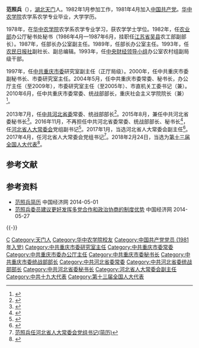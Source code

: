 '''范照兵'''（{{bd|1958年|4月2日||catIdx=F范}}），[[湖北|湖北]][[天门市|天门]]人。1982年1月参加工作，1981年4月加入[[中国共产党|中国共产党]]。[[华中农业大学|华中农学院]]农学系农学专业毕业，大学学历。

1978年，在[[华中农学院|华中农学院]]农学系农学专业学习，获农学学士学位。1982年，任[[中华人民共和国农业部|农业部]]办公厅秘书处秘书（1986年4月—1987年6月，挂职任[[江苏省|江苏省]][[吴县|吴县]]农工部副部长）。1987年，任部长办公室副主任。1989年，任部长办公室主任。1993年，任[[农民日报社|农民日报社]]副社长、副总编辑。1993年，任[[中央财经领导小组|中央财经领导小组]]办公室农村组副局级干部。

1997年，任[[中共重庆市委|中共重庆市委]]研究室副主任（正厅局级）。2000年，任中共重庆市委副秘书长、市委研究室主任。2004年5月，任中共重庆市委常委、秘书长，办公厅主任（至2009年），市委研究室主任（至2005年）、市直机关工委书记（兼）。2010年6月，任中共重庆市委常委、统战部部长，重庆社会主义学院院长（兼）<ref>{{cite web|accessdate=2012-11-01|url=http://www.xinhuanet.com/chinanews/2007-05/28/content_10136189_7.htm|title=中共重庆市第三届委员会常委亮相 附简介|publisher=[[新华网|新华网]]}}</ref>。

2013年7月，任[[中共河北省委|中共河北省委]]常委、统战部部长<ref>{{cite web|accessdate=2014-06-29|url=http://he.ce.cn/2012sy/hbgcrs/201307/08/t20130708_972106.shtml|title=范照兵同志任河北省委常委|publisher=中国经济网|deadurl=yes|archiveurl=https://web.archive.org/web/20130910210036/http://he.ce.cn/2012sy/hbgcrs/201307/08/t20130708_972106.shtml|archivedate=2013-09-10}}</ref>。2015年8月，兼任中共河北省委秘书长<ref>{{cite web|url=http://leaders.people.com.cn/n/2015/0819/c58278-27485249.html|title=河北省委常委、统战部部长范照兵兼任省委秘书长|publisher=人民网|accessdate=2015-08-19}}</ref>。2016年11月，不再担任中共河北省委常委、统战部部长、秘书长<ref>{{cite web|accessdate=2016-11-26|url=http://district.ce.cn/newarea/sddy/201611/25/t20161125_18161085.shtml|title=邢国辉、商黎光、高志立新任河北省委常委 范照兵、邵亨不再担任|publisher=中国经济网}}</ref>，任[[河北省人大常委会|河北省人大常委会]]党组副书记<ref>{{cite web|accessdate=2016-12-22|url=http://www.thepaper.cn/newsDetail_forward_1585822|title=河北省委原常委范照兵转任河北省人大常委会党组副书记|publisher=澎湃新闻}}</ref>。2017年1月，当选河北省人大常委会副主任<ref>{{cite news|title=张古江当选河北省副省长，范照兵、张杰辉赴省人大常委会任职|url=http://www.thepaper.cn/newsDetail_forward_1598920|accessdate=2017-01-20|work=澎湃新闻}}</ref>。2017年4月，任河北省人大常委会党组书记<ref>[http://district.ce.cn/newarea/sddy/201704/17/t20170417_22028926.shtml 范照兵任河北省人大常委会党组书记(简历)]</ref>。2018年2月24日，当选为[[第十三届全国人大代表|第十三届全国人大代表]]<ref>{{Cite web|title=（受权发布）中华人民共和国第十三届全国人民代表大会代表名单-中新网|url=http://www.chinanews.com/gn/2018/02-25/8453959.shtml|accessdate=2021-02-13|work=中新网}}</ref>。

==参考文献==
{{reflist|3}}
==参考资料==
*[http://district.ce.cn/newarea/sddy/201307/10/t20130710_24558597.shtml 范照兵简历] 中国经济网 2014-05-01
*[https://web.archive.org/web/20160304210806/http://he.ce.cn/jczxpd/zzdj/201403/05/t20140305_1381898.shtml 范照兵委员建议更好发挥多党合作和政治协商的制度优势 ] 中国经济网 2014-05-27

{{-}}
{{start box}}
{{s-ppo|cpc}}
{{s-before|[[景春华|景春华]]}}
{{s-title|[[中国共产党河北省委员会|中国共产党河北省委员会]]秘书长|2015年8月－2016年11月}}
{{s-after|[[商黎光|商黎光]]}}
{{s-before|[[田向利|田向利]]}}
{{s-title|[[中国共产党河北省委员会|中国共产党河北省委员会]]统一战线工作部部长|2013年7月－2016年11月}}
{{s-after|[[高志立|高志立]]}}
{{s-before|[[翁杰明|翁杰明]]}}
{{s-title|[[中国共产党重庆市委员会|中国共产党重庆市委员会]]统一战线工作部部长|2010年6月－2013年7月}}
{{s-after|[[刘光磊|刘光磊]]}}
{{s-before|[[何事忠|何事忠]]}}
{{s-title|[[中国共产党重庆市委员会|中国共产党重庆市委员会]]秘书长|2004年6月－2010年6月}}
{{s-after|[[徐鸣_(1958年)|徐　鸣]]}}
{{s-before|？}}
{{s-title|[[中国共产党重庆市委员会|中国共产党重庆市委员会]]办公厅主任|2004年6月－2009年1月}}
{{s-after|[[史大平|史大平]]}}
{{end box}}
{{河北省领导人}}

{{DEFAULTSORT:Fan范}}
[[Category:范姓|C]]
[[Category:天门人|Category:天门人]]
[[Category:华中农学院校友|Category:华中农学院校友]]
[[Category:中国共产党党员_(1981年入党)|Category:中国共产党党员 (1981年入党)]]
[[Category:中共重庆市委研究室主任|Category:中共重庆市委研究室主任]]
[[Category:中共重庆市委常委|Category:中共重庆市委常委]]
[[Category:中共重庆市委办公厅主任|Category:中共重庆市委办公厅主任]]
[[Category:中共重庆市委秘书长|Category:中共重庆市委秘书长]]
[[Category:中共重庆市委统战部部长|Category:中共重庆市委统战部部长]]
[[Category:中共河北省委常委|Category:中共河北省委常委]]
[[Category:中共河北省委统战部部长|Category:中共河北省委统战部部长]]
[[Category:中共河北省委秘书长|Category:中共河北省委秘书长]]
[[Category:河北省人大常委会副主任|Category:河北省人大常委会副主任]]
[[Category:中共十九大代表|Category:中共十九大代表]]
[[Category:第十三届全国人大代表|Category:第十三届全国人大代表]]